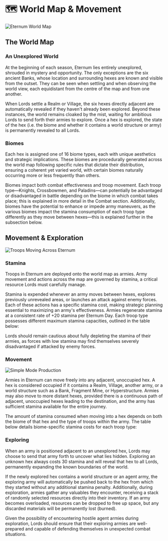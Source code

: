 
# 🗺️ World Map & Movement

<img src="/images/covers/05.png" alt="Eternum World Map" className="w-full rounded-lg my-6" />

## The World Map

### An Unexplored World

At the beginning of each season, Eternum lies entirely unexplored, shrouded in mystery and opportunity. The only
exceptions are the six ancient Banks, whose location and surrounding hexes are known and visible from the outset. They
can be seen when settling and when observing the world view, each equidistant from the centre of the map and from one
another.

When Lords settle a Realm or Village, the six hexes directly adjacent are automatically revealed if they haven't already
been explored. Beyond these instances, the world remains cloaked by the mist, waiting for ambitious Lords to send forth
their armies to explore. Once a hex is explored, the state of the hex (i.e. the biome and whether it contains a world
structure or army) is permanently revealed to all Lords.

### Biomes

Each hex is assigned one of 16 biome types, each with unique aesthetics and strategic implications. These biomes are
procedurally generated across the world map following specific rules that dictate their distribution, ensuring a
coherent yet varied world, with certain biomes naturally occurring more or less frequently than others.

Biomes impact both combat effectiveness and troop movement. Each troop type—Knights, Crossbowmen, and Paladins—can
potentially be advantaged or disadvantaged in battle depending on the biome in which combat takes place; this is
explained in more detail in the Combat section. Additionally, biomes have the potential to enhance or impede army
maneuvers, as the various biomes impact the stamina consumption of each troop type differently as they move between
hexes—this is explained further in the subsection below.

## Movement & Exploration

<img src="/images/covers/04.png" alt="Troops Moving Across Eternum" className="w-full rounded-lg my-6" />

### Stamina

Troops in Eternum are deployed onto the world map as armies. Army movement and actions across the map are governed by
stamina, a critical resource Lords must carefully manage.

Stamina is expended whenever an army moves between hexes, explores previously unrevealed areas, or launches an attack
against enemy forces. Each of these actions has a specific stamina cost, making strategic planning essential to
maximizing an army's effectiveness. Armies regenerate stamina at a consistent rate of +20 stamina per Eternum Day. Each
troop type possesses different maximum stamina capacities, outlined in the table below:

<TroopMovementTable />

Lords should remain cautious about fully depleting the stamina of their armies, as forces with low stamina may find
themselves severely disadvantaged if attacked by enemy forces.

### Movement

![Simple Mode Production](/gifs/moving-army.gif)

Armies in Eternum can move freely into any adjacent, unoccupied hex. A hex is considered occupied if it contains a
Realm, Village, another army, or a world structure such as a Bank, Fragment Mine, or Hyperstructure. Armies may also
move to more distant hexes, provided there is a continuous path of adjacent, unoccupied hexes leading to the
destination, and the army has sufficient stamina available for the entire journey.

The amount of stamina consumed when moving into a hex depends on both the biome of that hex and the type of troops
within the army. The table below details biome-specific stamina costs for each troop type:

<BiomeStamina />

### Exploring

When an army is positioned adjacent to an unexplored hex, Lords may choose to send that army forth to uncover what lies
hidden. Exploring an unknown hex always costs 30 stamina and will reveal that hex to all Lords, permanently expanding
the known boundaries of the world.

If the newly explored hex contains a world structure or an agent army, the exploring army will automatically be pushed
back to the hex from which they started without any additional stamina penalty. Additionally, during exploration, armies
gather any valuables they encounter, receiving a stack of randomly selected resources directly into their inventory. If
an army becomes overloaded, resources can be dropped to free up space, but any discarded materials will be permanently
lost (burned).

Given the possibility of encountering hostile agent armies during exploration, Lords should ensure that their exploring
armies are well-prepared and capable of defending themselves in unexpected combat situations.
